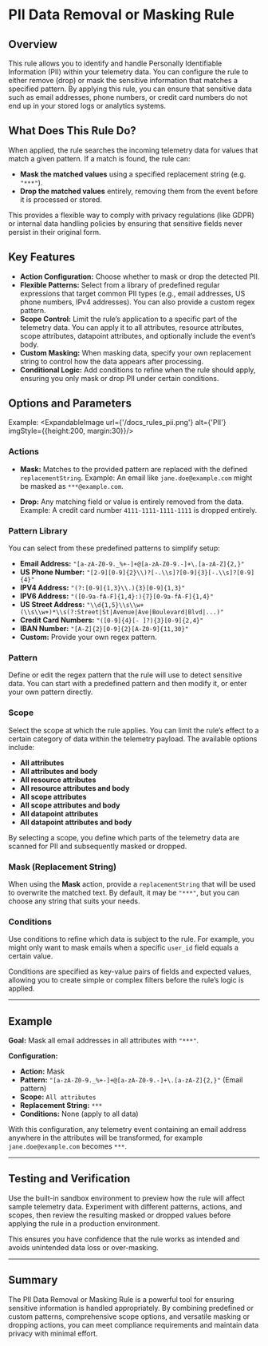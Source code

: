 
# PII Data Removal or Masking Rule

## Overview

This rule allows you to identify and handle Personally Identifiable Information (PII) within your telemetry data. You can configure the rule to either remove (drop) or mask the sensitive information that matches a specified pattern. By applying this rule, you can ensure that sensitive data such as email addresses, phone numbers, or credit card numbers do not end up in your stored logs or analytics systems.

## What Does This Rule Do?

When applied, the rule searches the incoming telemetry data for values that match a given pattern. If a match is found, the rule can:

- **Mask the matched values** using a specified replacement string (e.g. `"***"`).
- **Drop the matched values** entirely, removing them from the event before it is processed or stored.

This provides a flexible way to comply with privacy regulations (like GDPR) or internal data handling policies by ensuring that sensitive fields never persist in their original form.

## Key Features

- **Action Configuration:** Choose whether to mask or drop the detected PII.
- **Flexible Patterns:** Select from a library of predefined regular expressions that target common PII types (e.g., email addresses, US phone numbers, IPv4 addresses). You can also provide a custom regex pattern.
- **Scope Control:** Limit the rule’s application to a specific part of the telemetry data. You can apply it to all attributes, resource attributes, scope attributes, datapoint attributes, and optionally include the event’s body.
- **Custom Masking:** When masking data, specify your own replacement string to control how the data appears after processing.
- **Conditional Logic:** Add conditions to refine when the rule should apply, ensuring you only mask or drop PII under certain conditions.

## Options and Parameters
Example:
<ExpandableImage url={'/docs_rules_pii.png'} alt={'PII'} imgStyle={{height:200, margin:30}}/>

### Actions

- **Mask:** Matches to the provided pattern are replaced with the defined `replacementString`.
Example: An email like `jane.doe@example.com` might be masked as `***@example.com`.

- **Drop:** Any matching field or value is entirely removed from the data.
Example: A credit card number `4111-1111-1111-1111` is dropped entirely.

### Pattern Library

You can select from these predefined patterns to simplify setup:

- **Email Address:** `"[a-zA-Z0-9._%+-]+@[a-zA-Z0-9.-]+\.[a-zA-Z]{2,}"`
- **US Phone Number:** `"[2-9][0-9]{2}\\)?[-.\\s]?[0-9]{3}[-.\\s]?[0-9]{4}"`
- **IPV4 Address:** `"(?:[0-9]{1,3}\\.){3}[0-9]{1,3}"`
- **IPV6 Address:** `"([0-9a-fA-F]{1,4}:){7}[0-9a-fA-F]{1,4}"`
- **US Street Address:** `"\\d{1,5}\\s\\w+(\\s\\w+)*\\s(?:Street|St|Avenue|Ave|Boulevard|Blvd|...)"`
- **Credit Card Numbers:** `"([0-9]{4}[- ]?){3}[0-9]{2,4}"`
- **IBAN Number:** `"[A-Z]{2}[0-9]{2}[A-Z0-9]{11,30}"`
- **Custom:** Provide your own regex pattern.

### Pattern

Define or edit the regex pattern that the rule will use to detect sensitive data. You can start with a predefined pattern and then modify it, or enter your own pattern directly.

### Scope

Select the scope at which the rule applies. You can limit the rule’s effect to a certain category of data within the telemetry payload. The available options include:

- **All attributes**
- **All attributes and body**
- **All resource attributes**
- **All resource attributes and body**
- **All scope attributes**
- **All scope attributes and body**
- **All datapoint attributes**
- **All datapoint attributes and body**

By selecting a scope, you define which parts of the telemetry data are scanned for PII and subsequently masked or dropped.

### Mask (Replacement String)

When using the **Mask** action, provide a `replacementString` that will be used to overwrite the matched text. By default, it may be `"***"`, but you can choose any string that suits your needs.

### Conditions

Use conditions to refine which data is subject to the rule. For example, you might only want to mask emails when a specific `user_id` field equals a certain value.

Conditions are specified as key-value pairs of fields and expected values, allowing you to create simple or complex filters before the rule’s logic is applied.

---

## Example

**Goal:** Mask all email addresses in all attributes with `"***"`.

**Configuration:**

- **Action:** Mask
- **Pattern:** `"[a-zA-Z0-9._%+-]+@[a-zA-Z0-9.-]+\.[a-zA-Z]{2,}"` (Email pattern)
- **Scope:** `All attributes`
- **Replacement String:** `***`
- **Conditions:** None (apply to all data)

With this configuration, any telemetry event containing an email address anywhere in the attributes will be transformed, for example `jane.doe@example.com` becomes `***`.

---

## Testing and Verification

Use the built-in sandbox environment to preview how the rule will affect sample telemetry data. Experiment with different patterns, actions, and scopes, then review the resulting masked or dropped values before applying the rule in a production environment.

This ensures you have confidence that the rule works as intended and avoids unintended data loss or over-masking.

---

## Summary

The PII Data Removal or Masking Rule is a powerful tool for ensuring sensitive information is handled appropriately. By combining predefined or custom patterns, comprehensive scope options, and versatile masking or dropping actions, you can meet compliance requirements and maintain data privacy with minimal effort.